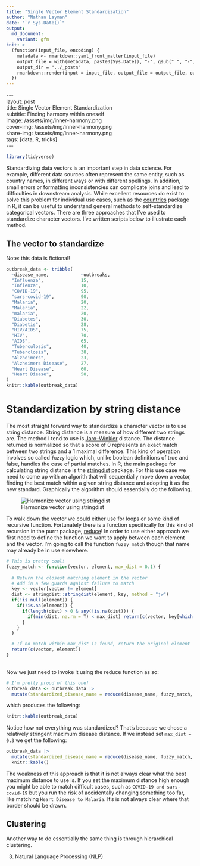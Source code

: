 ```yaml
---
title: "Single Vector Element Standardization"
author: "Nathan Layman"
date: "`r Sys.Date()`"
output:
  md_document:
    variant: gfm
knit: >
  (function(input_file, encoding) {
    metadata <- rmarkdown::yaml_front_matter(input_file)
    output_file = with(metadata, paste0(Sys.Date(), "-", gsub(" ", "-", title), ".md"))
    output_dir = "../_posts"
    rmarkdown::render(input = input_file, output_file = output_file, output_dir = output_dir)
  })
---
```


`---`{=html} \
`layout: post `{=html} \
`title: Single Vector Element Standardization`{=html} \
`subtitle: Finding harmony within oneself`{=html} \
`image: /assets/img/inner-harmony.png`{=html} \
`cover-img: /assets/img/inner-harmony.png`{=html} \
`share-img: /assets/img/inner-harmony.png`{=html} \
`tags: [data, R, tricks]`{=html} \
`---`{=html} \


```r
library(tidyverse)
```

Standardizing data vectors is an important step in data science. For example, different data sources often represent the same entity, such as country names, in different ways or with different spellings. In addition, small errors or formatting inconsistencies can complicate joins and lead to difficulties in downstream analysis. While excellent resources do exist to solve this problem for individual use cases, such as the [countries](https://github.com/fbellelli/countries) package in R, it can be useful to understand general methods to self-standardize categorical vectors. There are three approaches that I've used to standardize character vectors. I've written scripts below to illustrate each method.

## The vector to standardize
Note: this data is fictional!
```r
outbreak_data <- tribble(
  ~disease_name,            ~outbreaks,
  "Influenza",              15,
  "Inflenza",               10,
  "COVID-19",               95,
  "sars-covid-19",          90,
  "Malaria",                20,
  "Maleria",                22,
  "malaria",                20,
  "Diabetes",               30,
  "Diabetis",               28,
  "HIV/AIDS",               75,
  "HIV",                    70,
  "AIDS",                   65,
  "Tuberculosis",           40,
  "Tuberclosis",            38,
  "Alzheimers",             23,
  "Alzheimers Disease",     27,
  "Heart Disease",          60,
  "Heart Diease",           58,
)
knitr::kable(outbreak_data)
```


# Standardization by string distance

The most straight forward way to standardize a character vector is to use string distance. String distance is a measure of how different two strings are. The method I tend to use is [Jaro–Winkler](https://en.wikipedia.org/wiki/Jaro%E2%80%93Winkler_distance) distance. The distance returned is normalized so that a score of 0 represents an exact match between two strings and a 1 maximal difference. This kind of operation involves so called `fuzzy` logic which, unlike boolean definitions of true and false, handles the case of partial matches. In R, the main package for calculating string distance is the [stringdist](https://github.com/markvanderloo/stringdist) package. For this use case we need to come up with an algorith that will sequentially move down a vector, finding the best match within a given string distance and adopting it as the new standard. Graphically the algorithm should essentially do the following.

![Harmonize vector using stringdist](/assets/img/fuzzy_harmonize_stringdist.png)

To walk down the vector we could either use for loops or some kind of recursive function. Fortunately there is a function specifically for this kind of recursion in the purrr package, [reduce](https://blog.zhaw.ch/datascience/r-reduce-applys-lesser-known-brother/)! In order to use either approach we first need to define the function we want to apply between each element and the vector. I'm going to call the function `fuzzy_match` though that name may already be in use elsewhere.

```r
# This is pretty cool!
fuzzy_match <- function(vector, element, max_dist = 0.1) {
  
  # Return the closest matching element in the vector 
  # Add in a few guards against failure to match
  key <- vector[vector != element]
  dist <- stringdist::stringdist(element, key, method = "jw")
  if(!is.null(element)) {
    if(!is.na(element)) {
      if(length(dist) > 0 & any(!is.na(dist))) {
        if(min(dist, na.rm = T) < max_dist) return(c(vector, key[which.min(dist)]))
      }
    }
  }

  # If no match within max_dist is found, return the original element
  return(c(vector, element))
}
  
```

Now we just need to invoke it using the reduce function as so:

``` r
# I'm pretty proud of this one!
outbreak_data <- outbreak_data |> 
  mutate(standardized_disease_name = reduce(disease_name, fuzzy_match, max_dist = 0.1))
```

which produces the following:

```r
knitr::kable(outbreak_data)
```

Notice how not everything was standardized? That's because we chose a relatively stringent maximum disease distance. If we instead set `max_dist = 0.3` we get the following:

```r
outbreak_data |> 
  mutate(standardized_disease_name = reduce(disease_name, fuzzy_match, max_dist = 0.3)) |> 
  knitr::kable()
```

The weakness of this approach is that it is not always clear what the best maximum distance to use is. If you set the maximum distance high enough you might be able to match difficult cases, such as `COVID-19 and sars-covid-19` but you run the risk of accidentally changing something too far, like matching `Heart Disease to Malaria`. It's is not always clear where that border should be drawn.


## Clustering

Another way to do essentially the same thing is through hierarchical clustering.

3.  Natural Language Processing (NLP)
